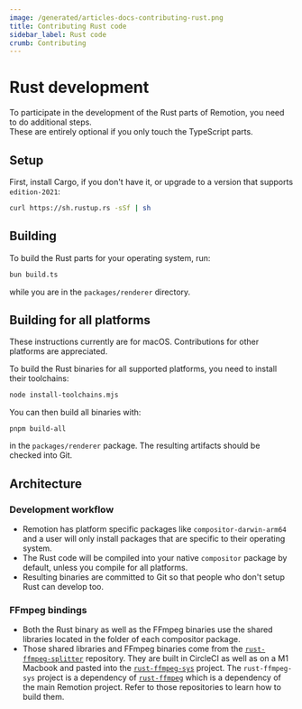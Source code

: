 ```yaml
---
image: /generated/articles-docs-contributing-rust.png
title: Contributing Rust code
sidebar_label: Rust code
crumb: Contributing
---
```


# Rust development

To participate in the development of the Rust parts of Remotion, you need to do additional steps.  
These are entirely optional if you only touch the TypeScript parts.

## Setup

First, install Cargo, if you don't have it, or upgrade to a version that supports `edition-2021`:

```sh
curl https://sh.rustup.rs -sSf | sh
```

## Building

To build the Rust parts for your operating system, run:

```sh
bun build.ts
```

while you are in the `packages/renderer` directory.

## Building for all platforms

These instructions currently are for macOS. Contributions for other platforms are appreciated.

To build the Rust binaries for all supported platforms, you need to install their toolchains:

```sh
node install-toolchains.mjs
```

You can then build all binaries with:

```
pnpm build-all
```

in the `packages/renderer` package. The resulting artifacts should be checked into Git.

## Architecture

### Development workflow

- Remotion has platform specific packages like `compositor-darwin-arm64` and a user will only install packages that are specific to their operating system.
- The Rust code will be compiled into your native `compositor` package by default, unless you compile for all platforms.
- Resulting binaries are committed to Git so that people who don't setup Rust can develop too.

### FFmpeg bindings

- Both the Rust binary as well as the FFmpeg binaries use the shared libraries located in the folder of each compositor package.
- Those shared libraries and FFmpeg binaries come from the [`rust-ffmpeg-splitter`](https://github.com/remotion-dev/rust-ffmpeg-splitter) repository. They are built in CircleCI as well as on a M1 Macbook and pasted into the [`rust-ffmpeg-sys`](https://github.com/remotion-dev/rust-ffmpeg-sys) project. The `rust-ffmpeg-sys` project is a dependency of [`rust-ffmpeg`](https://github.com/remotion-dev/rust-ffmpeg) which is a dependency of the main Remotion project. Refer to those repositories to learn how to build them.
